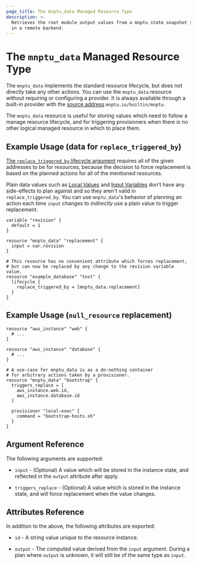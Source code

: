 ```yaml
---
page_title: The mnptu_data Managed Resource Type
description: >-
  Retrieves the root module output values from a mnptu state snapshot stored
  in a remote backend.
---
```


# The `mnptu_data` Managed Resource Type

The `mnptu_data` implements the standard resource lifecycle, but does not directly take any other actions. 
You can use the `mnptu_data` resource without requiring or configuring a provider. It is always available through a built-in provider with the [source address](/mnptu/language/providers/requirements#source-addresses) `mnptu.io/builtin/mnptu`.

The `mnptu_data` resource is useful for storing values which need to follow a manage resource lifecycle, and for triggering provisioners when there is no other logical managed resource in which to place them.


## Example Usage (data for `replace_triggered_by`)


[The `replace_triggered_by` lifecycle argument](/mnptu/language/meta-arguments/lifecycle#replace_triggered_by) requires all of the given addresses to be for resources, because the decision to force replacement is based on the planned actions for all of the mentioned resources.

Plain data values such as [Local Values](/mnptu/language/values/locals) and [Input Variables](/mnptu/language/values/variables) don't have any side-effects to plan against and so they aren't valid in `replace_triggered_by`. You can use `mnptu_data`'s behavior of planning an action each time `input` changes to _indirectly_ use a plain value to trigger replacement.


```hcl
variable "revision" {
  default = 1
}

resource "mnptu_data" "replacement" {
  input = var.revision
}

# This resource has no convenient attribute which forces replacement,
# but can now be replaced by any change to the revision variable value.
resource "example_database" "test" {
  lifecycle {
    replace_triggered_by = [mnptu_data.replacement]
  }
}
```

## Example Usage (`null_resource` replacement)

```hcl
resource "aws_instance" "web" {
  # ...
}

resource "aws_instance" "database" {
  # ...
}

# A use-case for mnptu_data is as a do-nothing container
# for arbitrary actions taken by a provisioner.
resource "mnptu_data" "bootstrap" {
  triggers_replace = [
    aws_instance.web.id,
    aws_instance.database.id
  ]

  provisioner "local-exec" {
    command = "bootstrap-hosts.sh"
  }
}
```


## Argument Reference

The following arguments are supported:

* `input` - (Optional) A value which will be stored in the instance state, and reflected in the `output` attribute after apply.

* `triggers_replace` - (Optional) A value which is stored in the instance state, and will force replacement when the value changes.

## Attributes Reference

In addition to the above, the following attributes are exported:

* `id` - A string value unique to the resource instance.

* `output` - The computed value derived from the `input` argument. During a plan where `output` is unknown, it will still be of the same type as `input`.
